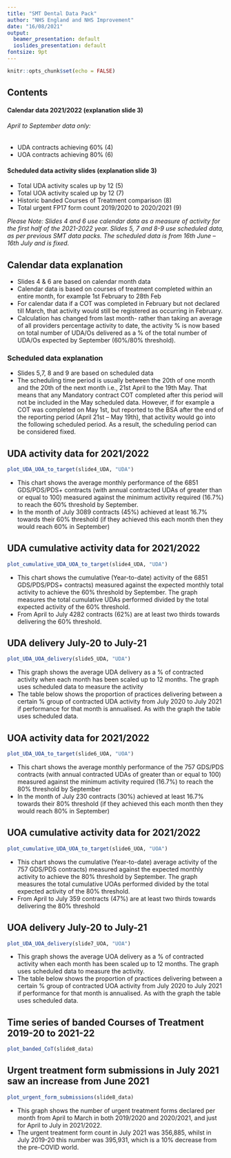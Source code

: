 ```yaml
---
title: "SMT Dental Data Pack"
author: "NHS England and NHS Improvement"
date: "16/08/2021"
output:
  beamer_presentation: default
  ioslides_presentation: default
fontsize: 9pt
---
```


```r
knitr::opts_chunk$set(echo = FALSE)
```

## Contents

#### Calendar data 2021/2022 (explanation slide 3)
###### April to September data only:
* UDA contracts achieving 60% (4)
* UOA contracts achieving 80% (6)

#### Scheduled data activity slides (explanation slide 3)
* Total UDA activity scales up by 12 (5)
* Total UOA activity scaled up by 12 (7)
* Historic banded Courses of Treatment comparison (8)
* Total urgent FP17 form count 2019/2020 to 2020/2021 (9)


*Please Note: Slides 4 and 6 use calendar data as a measure of activity for the first half of the 2021-2022 year.*
*Slides 5, 7 and 8-9 use scheduled data, as per previous SMT data packs.*
*The scheduled data is from 16th June – 16th July and is fixed.*

## Calendar data explanation

* Slides 4 & 6 are based on calendar month data
* Calendar data is based on courses of treatment completed within an entire month, for example 1st February to 28th Feb
* For calendar data if a COT was completed in February but not declared till March, that activity would still be registered as
occurring in February.
* Calculation has changed from last month- rather than taking an average of all providers percentage activity to date, the activity %
is now based on total number of UDA/Os delivered as a % of the total number of UDA/Os expected by September (60%/80%
threshold).

### Scheduled data explanation
* Slides 5,7, 8 and 9 are based on scheduled data
* The scheduling time period is usually between the 20th of one month and the 20th of the next month i.e., 21st April to the
19th May. That means that any Mandatory contract COT completed after this period will not be included in the May
scheduled data. However, if for example a COT was completed on May 1st, but reported to the BSA after the end of the
reporting period (April 21st – May 19th), that activity would go into the following scheduled period. As a result, the
scheduling period can be considered fixed.


## UDA activity data for 2021/2022
```r
plot_UDA_UOA_to_target(slide4_UDA, "UDA")
```

* This chart shows the average monthly performance of
the 6851 GDS/PDS/PDS+ contracts (with annual contracted UDAs
of greater than or equal to 100) measured against the minimum
activity required (16.7%) to reach the 60% threshold by
September. 
* In the month of July 3089 contracts (45%) achieved at least 16.7%
towards their 60% threshold (if they achieved this each month then
they would reach 60% in September)


## UDA cumulative activity data for 2021/2022

```r
plot_cumulative_UDA_UOA_to_target(slide4_UDA, "UDA")
```

* This chart shows the cumulative (Year-to-date) activity
of the 6851 GDS/PDS/PDS+ contracts) measured against the
expected monthly total activity to achieve the 60% threshold by
September. The graph measures the total cumulative UDAs
performed divided by the total expected activity of the 60%
threshold.
* From April to July 4282 contracts (62%) are at least two thirds
towards delivering the 60% threshold.

## UDA delivery July-20 to July-21

```r
plot_UDA_UOA_delivery(slide5_UDA, "UDA")
```

* This graph shows the average UDA delivery as a % of
contracted activity when each month has been scaled up to
12 months. The graph uses scheduled data to measure the
activity
* The table below shows the proportion of practices delivering
between a certain % group of contracted UDA activity from
July 2020 to July 2021 if performance for that
month is annualised. As with the graph the table uses
scheduled data.

## UOA activity data for 2021/2022

```r
plot_UDA_UOA_to_target(slide6_UOA, "UOA")

```

* This chart shows the average monthly performance of
the 757 GDS/PDS contracts (with annual contracted UDAs of
greater than or equal to 100) measured against the minimum
activity required (16.7%) to reach the 80% threshold by September
* In the month of July 230 contracts (30%) achieved at least 16.7%
towards their 80% threshold (if they achieved this each month then
they would reach 80% in September)

## UOA cumulative activity data for 2021/2022

```r
plot_cumulative_UDA_UOA_to_target(slide6_UOA, "UOA")

```

* This chart shows the cumulative (Year-to-date) average
activity of the 757 GDS/PDS contracts) measured against the
expected monthly activity to achieve the 80% threshold by
September. The graph measures the total cumulative UOAs
performed divided by the total expected activity of the 80%
threshold.
* From April to July 359 contracts (47%) are at least two thirds
towards delivering the 80% threshold

## UOA delivery July-20 to July-21

```r
plot_UDA_UOA_delivery(slide7_UOA, "UOA")
```

* This graph shows the average UOA delivery as a % of contracted
activity when each month has been scaled up to 12 months. The
graph uses scheduled data to measure the activity. 
* The table below shows the proportion of practices delivering
between a certain % group of contracted UOA activity from July
2020 to July 2021 if performance for that month is annualised. As
with the graph the table uses scheduled data. 

## Time series of banded Courses of Treatment 2019-20 to 2021-22
```r
plot_banded_CoT(slide8_data)
```

## Urgent treatment form submissions in July 2021 saw an increase from June 2021

```r
plot_urgent_form_submissions(slide8_data)
```

* This graph shows the number of urgent treatment forms
declared per month from April to March in both
2019/2020 and 2020/2021, and just for April to July in
2021/2022. 
* The urgent treatment form count in July 2021 was
356,885, whilst in July 2019-20 this number was
395,931, which is a 10% decrease from the pre-COVID
world. 